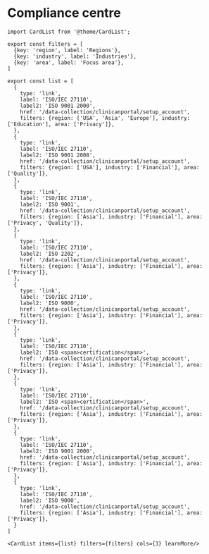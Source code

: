 # Compliance centre

```mdx-code-block
import CardList from '@theme/CardList';

export const filters = [
  {key: 'region', label: 'Regions'},
  {key: 'industry', label: 'Industries'},
  {key: 'area', label: 'Focus area'},
]

export const list = [
  {
    type: 'link', 
    label: 'ISO/IEC 27110',
    label2: 'ISO 9001 2000',
    href: '/data-collection/clinicanportal/setup_account',
    filters: {region: ['USA', 'Asia', 'Europe'], industry: ['Education'], area: ['Privacy']},
  },
  {
    type: 'link', 
    label: 'ISO/IEC 27110',
    label2: 'ISO 9001 2008',
    href: '/data-collection/clinicanportal/setup_account',
    filters: {region: ['USA'], industry: ['Financial'], area: ['Quality']},
  },
  {
    type: 'link', 
    label: 'ISO/IEC 27110',
    label2: 'ISO 9001',
    href: '/data-collection/clinicanportal/setup_account',
    filters: {region: ['Asia'], industry: ['Financial'], area: ['Privacy', 'Quality']},
  },
  {
    type: 'link', 
    label: 'ISO/IEC 27110',
    label2: 'ISO 2202',
    href: '/data-collection/clinicanportal/setup_account',
    filters: {region: ['Asia'], industry: ['Financial'], area: ['Privacy']},
  },
  {
    type: 'link', 
    label: 'ISO/IEC 27110',
    label2: 'ISO 9000',
    href: '/data-collection/clinicanportal/setup_account',
    filters: {region: ['Asia'], industry: ['Financial'], area: ['Privacy']},
  },
  {
    type: 'link', 
    label: 'ISO/IEC 27110',
    label2: 'ISO <span>certification</span>',
    href: '/data-collection/clinicanportal/setup_account',
    filters: {region: ['Asia'], industry: ['Financial'], area: ['Privacy']},
  },
  {
    type: 'link', 
    label: 'ISO/IEC 27110',
    label2: 'ISO <span>certification</span>',
    href: '/data-collection/clinicanportal/setup_account',
    filters: {region: ['Asia'], industry: ['Financial'], area: ['Privacy']},
  },
  {
    type: 'link', 
    label: 'ISO/IEC 27110',
    label2: 'ISO 9001 2000',
    href: '/data-collection/clinicanportal/setup_account',
    filters: {region: ['Asia'], industry: ['Financial'], area: ['Privacy']},
  },
  {
    type: 'link', 
    label: 'ISO/IEC 27110',
    label2: 'ISO 9000',
    href: '/data-collection/clinicanportal/setup_account',
    filters: {region: ['Asia'], industry: ['Financial'], area: ['Privacy']},
  }
]

<CardList items={list} filters={filters} cols={3} learnMore/>
```